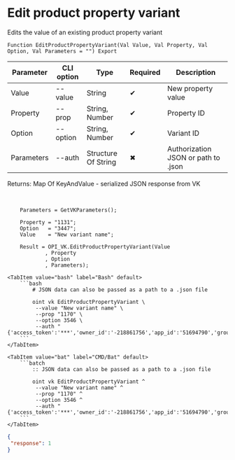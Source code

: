 ﻿---
sidebar_position: 6
---


# Edit product property variant
 Edits the value of an existing product property variant



`Function EditProductPropertyVariant(Val Value, Val Property, Val Option, Val Parameters = "") Export`

  | Parameter | CLI option | Type | Required | Description |
  |-|-|-|-|-|
  | Value | --value | String | &#x2714; | New property value |
  | Property | --prop | String, Number | &#x2714; | Property ID |
  | Option | --option | String, Number | &#x2714; | Variant ID |
  | Parameters | --auth | Structure Of String | &#x2716; | Authorization JSON or path to .json |

  
  Returns:  Map Of KeyAndValue - serialized JSON response from VK

<br/>




```bsl title="1C:Enterprise/OneScript code example"
    Parameters = GetVKParameters();

    Property = "1131";
    Option   = "3447";
    Value    = "New variant name";

    Result = OPI_VK.EditProductPropertyVariant(Value
            , Property
            , Option
            , Parameters);
```
 

 <Tabs>
  
    <TabItem value="bash" label="Bash" default>
        ```bash
            # JSON data can also be passed as a path to a .json file
            
            oint vk EditProductPropertyVariant \
             --value "New variant name" \
             --prop "1170" \
             --option 3546 \
             --auth "{'access_token':'***','owner_id':'-218861756','app_id':'51694790','group_id':'218861756'}"
        ```
    </TabItem>
  
    <TabItem value="bat" label="CMD/Bat" default>
        ```batch
            :: JSON data can also be passed as a path to a .json file
            
            oint vk EditProductPropertyVariant ^
             --value "New variant name" ^
             --prop "1170" ^
             --option 3546 ^
             --auth "{'access_token':'***','owner_id':'-218861756','app_id':'51694790','group_id':'218861756'}"
        ```
    </TabItem>
</Tabs>


```json title="Result"
{
 "response": 1
}
```
